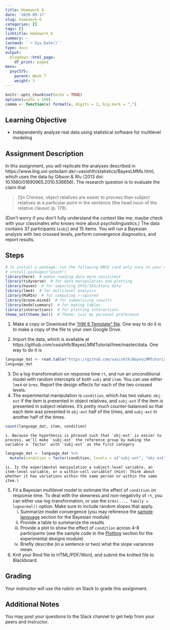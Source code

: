 ```yaml
---
title: Homework 6
date: '2020-09-17'
slug: homework-6
categories: []
tags: []
linktitle: Homework 6
summary: ~
lastmod: '`r Sys.Date()`'
type: docs
output:
  blogdown::html_page:
    df_print: paged
menu:
  psyc575:
    parent: Week 7
    weight: 3
---
```


```r
knitr::opts_chunk$set(echo = TRUE)
options(width = 100)
comma <- function(x) format(x, digits = 2, big.mark = ",")
```

## Learning Objective

- Independently analyze real data using statistical software for multilevel modeling

## Assignment Description 

In this assignment, you will replicate the analyses described in https://www.ling.uni-potsdam.de/~vasishth/statistics/BayesLMMs.html, which uses the data by Gibson & Wu (2013 doi: 10.1080/01690965.2010.536656). The research question is to evaluate the claim that

> [I]n Chinese, object relatives are easier to process than subject relatives at a particular point in the sentence (the head noun of the relative clause) (p. 178). 

(Don't worry if you don't fully understand the context like me; maybe check with your classmates who knows more about psycholinguistics.) The data contains 37 participants (`subj`) and 15 items. You will run a Bayesian analysis with two crossed levels, perform convergence diagnostics, and report results. 

## Steps

```r
# To install a package, run the following ONCE (and only once on your computer)
# install.packages("psych")  
library(here)  # makes reading data more consistent
library(tidyverse)  # for data manipulation and plotting
library(haven)  # for importing SPSS/SAS/Stata data
library(lme4)  # for multilevel analysis
library(MuMIn)  # for computing r-squared
library(broom.mixed)  # for summarizing results
library(modelsummary)  # for making tables
library(interactions)  # for plotting interactions
theme_set(theme_bw())  # Theme; just my personal preference
```

1. Make a copy or Download the ["HW 6 Template" file](/hw_templates/hw6_template.Rmd). One way to do it is to make a copy of the file to your own Google Drive. 

2. Import the data, which is available at https://github.com/vasishth/BayesLMMTutorial/tree/master/data. One way to do it is 
```r
language_dat <- read.table("https://github.com/vasishth/BayesLMMTutorial/raw/master/data/gibsonwu2012datarepeat.txt")
language_dat
```

3. Do a log-transformation on response time `rt`, and run an unconditional model with random intercepts of both `subj` and `item`. You can use either `lme4` or `brms`. Report the design effects for each of the two crossed levels. 
4. The experimental manipulation is `condition`, which has two values: `obj-ext` if the item is presented in object relatives, and `subj-ext` if the item is presented in subject relatives. It's pretty much counter-balanced so that each item was presented in `obj-ext` half of the times, and `subj-ext` in another half of the times. 
```r
count(language_dat, item, condition)
```
    i. Because the hypothesis is phrased such that `obj-ext` is easier to process, we'll make `subj-ext` the reference group by making the variable a `factor` with `subj-ext` as the first category
```r
language_dat <- language_dat %>% 
  mutate(condition = factor(condition, levels = c("subj-ext", "obj-ext")))
```
    ii. Is the experimental manipulation a subject-level variable, an item-level variable, or a within-cell variable? (Hint: Think about whether it has variations within the same person or within the same item.)
5. Fit a Bayesian multilevel model to estimate the effect of `condition` on response time. To deal with the skewness and non-negativity of `rt`, you can either use log-transformation, or use the `brms(..., family = lognormal()` option. Make sure to include random slopes that apply.
    i. Summarize model convergence (you may reference the [sample language]( ../rcode6/#sample-language-for-describing-the-bayesian-analysis) section for the Bayesian module)
    ii. Provide a table to summarize the results
    iii. Provide a plot to show the effect of `condition` across 4-8 participants (see the sample code in the [Plotting](../rcode7/#plotting-1) section for the experimental designs module)
    iv. Briefly describe (in a sentence or two) what the slope variances mean. 
6. Knit your Rmd file to HTML/PDF/Word, and submit the knitted file to Blackboard. 

## Grading 

Your instructor will use the rubric on Slack to grade this assignment. 

## Additional Notes

You may post your questions to the Slack channel to get help from your peers and instructor. 
